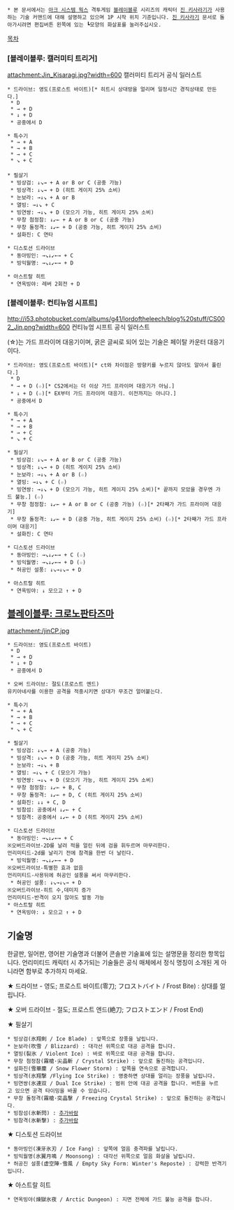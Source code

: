  * 본 문서에서는 [[아크 시스템 웍스]] 격투게임 [[블레이블루]] 시리즈의 캐릭터 [[진 키사라기]]가 사용하는 기술 커맨드에 대해 설명하고 있으며 1P 시작 위치 기준입니다. [[진 키사라기]] 문서로 돌아가시려면 편집버튼 왼쪽에 있는 ┗모양의 화살표를 눌러주십시오.


[[목차]]

=== [블레이블루: 캘러미티 트리거] ===
attachment:Jin_Kisaragi.jpg?width=600
캘러미티 트리거 공식 일러스트

 * 드라이브: 영도(프로스트 바이트)[* 히트시 상대방을 얼리며 일정시간 경직상태로 만든다.]
  * D
  * → + D
  * ↓ + D
  * 공중에서 D

 * 특수기
  * → + A
  * → + B
  * → + C
  * ↘ + C
 
 * 필살기
  * 빙상검: ↓↘→ + A or B or C (공중 가능)
  * 빙상격: ↓↘→ + D (히트 게이지 25% 소비)
  * 눈보라: →↓↘ + A or B
  * 열빙: →↓↘ + C
  * 빙연쌍: →↓↘ + D (모으기 가능, 히트 게이지 25% 소비)
  * 무창 첨정참: ↓↙← + A or B or C (공중 가능)
  * 무창 돌정격: ↓↙← + D (공중 가능, 히트 게이지 25% 소비)
  * 설화진: C 연타

 * 디스토션 드라이브
  * 동아빙인: →↘↓↙←→ + C
  * 빙익월명: →↘↓↙←→ + D

 * 아스트랄 히트
  * 연옥빙야: 레버 2회전 + D

=== [블레이블루: 컨티뉴엄 시프트] ===
http://i53.photobucket.com/albums/g41/lordoftheleech/blog%20stuff/CS002_Jin.png?width=600
컨티뉴엄 시프트 공식 일러스트

(☆)는 가드 프라이머 대응기이며, 굵은 글씨로 되어 있는 기술은 페이탈 카운터 대응기이다.

 * 드라이브: 영도(프로스트 바이트)[* ct와 차이점은 방향키를 누르지 않아도 알아서 풀린다.]
  * D
  * → + D (☆)[* CS2에서는 더 이상 가드 프라이머 대응기가 아님.]
  * ↓ + D (☆)[* EX부터 가드 프라이머 대응기. 이전까지는 아니다.]
  * 공중에서 D

 * 특수기
  * → + A
  * → + B
  * → + C
  * ↘ + C

 * 필살기
  * 빙상검: ↓↘→ + A or B or C (공중 가능)
  * 빙상격: ↓↘→ + D (히트 게이지 25% 소비)
  * 눈보라: →↓↘ + A or B (☆)
  * 열빙: →↓↘ + C (☆)
  * 빙연쌍: →↓↘ + D (모으기 가능, 히트 게이지 25% 소비)[* 끝까지 모았을 경우엔 가드 불능.] (☆)
  * 무창 첨정참: ↓↙← + A or B or C (공중 가능) (☆)[* 2타째가 가드 프라이머 대응기]
  * 무창 돌정격: ↓↙← + D (공중 가능, 히트 게이지 25% 소비) (☆)[* 2타째가 가드 프라이머 대응기]
  * 설화진: C 연타

 * 디스토션 드라이브
  * 동아빙인: →↘↓↙←→ + C (☆)
  * 빙익월명: →↘↓↙←→ + D (☆)
  * 허공인 설풍: ↓↘→↓↘→ + D

 * 아스트랄 히트
  * 연옥빙야: ↓ 모으고 ↑ + D

== [[블레이블루: 크로노판타즈마]] ==
attachment:/jinCP.jpg

 * 드라이브: 영도(프로스트 바이트)
  * D
  * → + D
  * ↓ + D
  * 공중에서 D

 * 오버 드라이브: 절도(프로스트 엔드)
 유키아네사를 이용한 공격을 적중시키면 상대가 무조건 얼어붙는다.

 * 특수기
  * → + A
  * → + B
  * → + C
  * ↘ + C

 * 필살기
  * 빙상검: ↓↘→ + A (공중 가능)
  * 빙상격: ↓↘→ + D (공중 가능, 히트 게이지 25% 소비)
  * 눈보라: →↓↘ + B
  * 열빙: →↓↘ + C (모으기 가능)
  * 빙연쌍: →↓↘ + D (모으기 가능, 히트 게이지 25% 소비)
  * 무창 첨정참: ↓↙← + B, C
  * 무창 돌정격: ↓↙← + D, C (히트 게이지 25% 소비)
  * 설화진: ↓↓ + C, D
  * 빙참섬: 공중에서 ↓↙← + C
  * 빙참격: 공중에서 ↓↙← + D (히트 게이지 25% 소비)

 * 디스토션 드라이브
  * 동아빙인: →↘↓↙←→ + C
 ※오버드라이브-2D를 날려 적을 얼린 뒤에 검을 휘두르며 마무리한다.
 언리미티드-2d를 날리기 전에 참격을 한번 더 날린다.
  * 빙익월명: →↘↓↙←→ + D
 ※오버드라이브-특별한 효과 없음
 언리미티드-사용뒤에 허공인 설풍을 써서 마무리한다.
  * 허공인 설풍: ↓↘→↓↘→ + D
 ※오버드라이브-히트 수,데미지 증가
 언리미티드-반격이 오지 않아도 발동 가능
 * 아스트랄 히트
  * 연옥빙야: ↓ 모으고 ↑ + D

== 기술명 ==
한글판, 일어판, 영어판 기술명과 더불어 콘솔판 기술표에 있는 설명문을 정리한 항목입니다. 언리미티드 캐릭터 시 추가되는 기술들은 공식 매체에서 정식 명칭이 소개된 게 아니라면 함부로 추가하지 마세요. 

★ 드라이브 - 영도; 프로스트 바이트(零刀; フロストバイト / Frost Bite) : 상대를 얼립니다.

★ 오버 드라이브 - 절도; 프로스트 엔드(絶刀; フロストエンド / Frost End)

★ 필살기
 * 빙상검(氷翔剣 / Ice Blade) : 앞쪽으로 장풍을 날립니다.
 * 눈보라(吹雪 / Blizzard) : 대각선 위쪽으로 대공 공격을 합니다.
 * 열빙(裂氷 / Violent Ice) : 바로 위쪽으로 대공 공격을 합니다.
 * 무창 첨정참(霧槍·尖晶斬 / Crystal Strike) : 앞으로 돌진하는 공격입니다.
 * 설화진(雪華塵 / Snow Flower Storm) : 앞쪽을 연속으로 공격합니다.
 * 빙상격(氷翔撃 /Flying Ice Strike) : 명중하면 상대를 얼리는 장풍을 날립니다.
 * 빙연쌍(氷連双 / Dual Ice Strike) : 범위 안에 대공 공격을 합니다. 버튼을 누르고 있으면 공격 타이밍을 바꿀 수 있습니다.
 * 무창 돌정격(霧槍·突晶撃 / Freezing Crystal Strike) : 앞으로 돌진하는 공격입니다.
 * 빙참섬(氷斬閃) : [[추가바람]]
 * 빙참격(氷斬撃) : [[추가바람]]

★ 디스토션 드라이브
 * 동아빙인(凍牙氷刃 / Ice Fang) : 앞쪽에 얼음 충격파를 날립니다.
 * 빙익월명(氷翼月鳴 / Moonsong) : 대각선 위쪽으로 얼음 화살을 날립니다.
 * 허공진 설풍(虚空陣·雪風 / Empty Sky Form: Winter's Reposte) : 강력한 반격기입니다.

★ 아스트랄 히트
 * 연옥빙야(煉獄氷夜 / Arctic Dungeon) : 지면 전체에 가드 불능 공격을 합니다.
